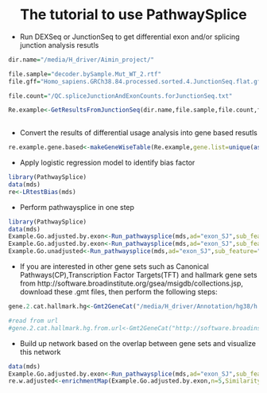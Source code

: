<center> <h1>The tutorial to use PathwaySplice</h1> </center>

+ Run DEXSeq or JunctionSeq to get differential exon and/or splicing junction analysis resutls 

```r
dir.name="/media/H_driver/Aimin_project/"

file.sample="decoder.bySample.Mut_WT_2.rtf"
file.gff="Homo_sapiens.GRCh38.84.processed.sorted.4.JunctionSeq.flat.gff"

file.count="/QC.spliceJunctionAndExonCounts.forJunctionSeq.txt"

Re.example<-GetResultsFromJunctionSeq(dir.name,file.sample,file.count,file.gff)
 
```

+ Convert the results of differential usage analysis into gene based resutls

```r
re.example.gene.based<-makeGeneWiseTable(Re.example,gene.list=unique(as.character(fData(Re.example)$geneID)))
```

+ Apply logistic regression model to identify bias factor
```r
library(PathwaySplice)
data(mds)
re<-LRtestBias(mds)
```

+ Perform pathwaysplice in one step
```r
library(PathwaySplice)
data(mds)
Example.Go.adjusted.by.exon<-Run_pathwaysplice(mds,ad="exon_SJ",sub_feature="E",0.05,genomeID="hg19",geneID="ensGene",gene_model=hg19.gene.model,method="Wallenius")
Example.Go.adjusted.by.exon<-Run_pathwaysplice(mds,ad="exon_SJ",sub_feature="E",0.05,genomeID="hg19",geneID="ensGene",gene_model=hg19.gene.model,method="Sampling")
Example.Go.unadjusted<-Run_pathwaysplice(mds,ad="exon_SJ",sub_feature="E",0.05,genomeID="hg19",geneID="ensGene",gene_model=hg19.gene.model,method="Hypergeometric")

```

+ If you are interested in other gene sets such as Canonical Pathways(CP),Transcription Factor Targets(TFT) and hallmark gene sets from http://software.broadinstitute.org/gsea/msigdb/collections.jsp, download these .gmt files, then perform the following steps:
```r

gene.2.cat.hallmark.hg<-Gmt2GeneCat("/media/H_driver/Annotation/hg38/h.all.v5.1.symbols-1.gmt","local","/media/H_driver/Annotation/hg38/genes_table_02092016.csv")

#read from url
#gene.2.cat.hallmark.hg.from.url<-Gmt2GeneCat("http://software.broadinstitute.org/gsea/msigdb/download_file.jsp?filePath=/resources/msigdb/5.2/h.all.v5.2.symbols.gmt","url","/media/H_driver/Annotation/hg38/genes_table_02092016.csv")

```

+ Build up network based on the overlap between gene sets and visualize this network

```r
data(mds)
Example.Go.adjusted.by.exon<-Run_pathwaysplice(mds,ad="exon_SJ",sub_feature="E",0.05,genomeID="hg19",geneID="ensGene",gene_model=hg19.gene.model,method="Wallenius")
re.w.adjusted<-enrichmentMap(Example.Go.adjusted.by.exon,n=5,SimilarityThreshold=0)
```
